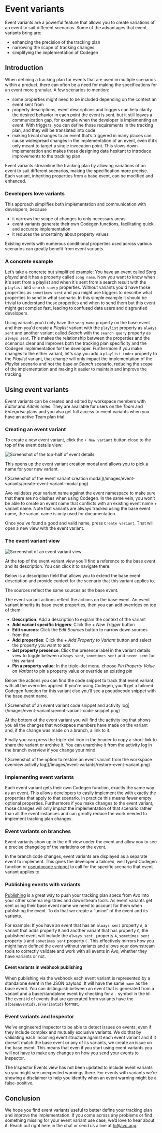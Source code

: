 
# Event variants

Event variants are a powerful feature that allows you to create variations of an event to suit different scenarios.
Some of the advantages that event variants bring are:
- enhancing the precision of the tracking plan
- narrowing the scope of tracking changes
- simplifying the implementation of Codegen

## Introduction

When defining a tracking plan for events that are used in multiple scenarios within a product, there can often be a need for making the specifications for an event more granular. A few scenarios to mention:
- some properties might need to be included depending on the context an event sent from
- property descriptions, event descriptions and triggers can help clarify the desired behavior in each point the event is sent, but it still leaves a communication gap, for example when the developer is implementing an event. With triggers, you can define those requirements in the tracking plan, and they will be translated into code
- making trivial changes to an event that’s triggered in many places can cause widespread changes in the implementation of an event, even if it’s only meant to target a single invocation point. This slows down implementation and makes those designing data hesitant to introduce improvements to the tracking plan

Event variants streamline the tracking plan by allowing variations of an event to suit different scenarios, making the specification more precise. Each variant, inheriting properties from a base event, can be modified and enhanced.

### Developers love variants

This approach simplifies both implementation and communication with developers, because
- it narrows the scope of changes to only necessary areas
- event variants generate their own Codegen functions, facilitating quick and accurate implementation
- it reduces the uncertainty about property values

Existing events with numerous conditional properties used across various scenarios can greatly benefit from event variants.

### A concrete example

Let’s take a concrete but simplified example: You have an event called _Song played_ and it has a property called `song name`. Now you want to know when it's sent from a playlist and when it's sent from a search result with the `playlist` and `search query` properties. Without variants you'd have those properties as `sometimes sent` and you might use triggers to describe what properties to send in what scenario. In this simple example it should be trivial to understand these properties and when to send them but this event might get complex fast, leading to confused data users and disgruntled developers. 

Using variants you'd only have the `song name` property on the base event and then you'd create a _Playlist_ variant with the `playlist` property as `always sent` and another variant called _Search_ with the `search query` property as `always sent`. This makes the relationship between the properties and the scenarios clear and improves both the tracking plan specificity and the Codegen implementation for the developer. Furthermore if you make changes to the either variant, let's say you add a `playlist index` property to the _Playlist_ variant, that change will only impact the implementation of the _Playlist_ scenario and not the base or _Search_ scenario, reducing the scope of the implementation and making it easier to maintain and improve the tracking.

## Using event variants

Event variants can be created and edited by workspace members with _Editor_ and _Admin_ roles. They are available for users on the _Team_ and _Enterprise_ plans and you also get full access to event variants when you have an active Team plan trial.

### Creating an event variant

To create a new event variant, click the `+ New variant` button close to the top of the event details view: 

![Screenshot of the top-half of event details](/images/event-variants/event-details.png)

This opens up the event variant creation modal and allows you to pick a name for your new variant. 

<div style={{maxWidth: 543, marginTop: "1em"}}>
![Screenshot of the event variant creation modal](/images/event-variants/create-event-variant-modal.png)
</div>

<Callout type="info" emoji="💡">Avo validates your variant name against the event namespace to make sure that there are no clashes when using Codegen. In the same vein, you won’t be able to create an event name that conflicts with an existing event name + variant name. Note that variants are always tracked using the base event name, the variant name is only used for documentation.</Callout>

Once you’ve found a good and valid name, press `Create variant`. That will open a new view with the event variant. 

### The event variant view

![Screenshot of an event variant view](/images/event-variants/event-variant.png)

At the top of the event variant view you’ll find a reference to the base event and its description. You can click it to navigate there.

Below is a description field that allows you to extend the base event description and provide context for the scenario that this variant applies to.

The sources reflect the same sources as the base event.

The event variant actions reflect the actions on the base event. An event variant inherits its base event properties, then you can add overrides on top of them:

- **Description**: Add a description to explain the context of the variant
- **Add variant specific triggers**: Click the _+ New Trigger_ button
- **Edit sources**: Click the _Edit Sources_ button to narrow down sources from the 
- **Add properties**: Click the _+ Add Property to Variant_ button and select the property you want to add.
- **Set property presence**: Click the presence label in the variant details view to toggle between `always sent`, `sometimes sent` and `never sent` for this variant
- **Pin a property value**: In the triple-dot menu, choose _Pin Property Value on Variant_ to pin a property value or override an existing pin

Below the actions you can find the code snippet to track that event variant, with all the overrides applied. If you're using Codegen, you'll get a tailored Codegen function for this variant else you'll see a pseudocode snippet with the base event name.

<div style={{maxWidth: 678, marginTop: "1em"}}>
![Screenshot of an event variant code snippet and activity log](/images/event-variants/event-variant-code-snippet.png)
</div>

At the bottom of the event variant you will find the activity log that shows you all the changes that workspace members have made on the variant and, if the change was made on a branch, a link to it.

Finally you can press the triple-dot icon in the header to copy a short-link to share the variant or archive it. You can unarchive it from the activity log in the branch overview if you change your mind.

<div style={{maxWidth: 313, marginTop: "1em"}}>
    ![Screenshot of the option to restore an event variant from the workspace overview activity log](/images/event-variants/restore-event-variant.png)
</div>

### Implementing event variants

Each event variant gets their own Codegen function, exactly the same way as an event. This allows developers to easily implement the with exactly the properties that apply to that scenario. In practice this means fewer empty optional properties. Furthermore if you make changes to the event variant, those changes will only impact the implementation of that scenario rather than all the event instances and can greatly reduce the work needed to implement tracking plan changes. 

### Event variants on branches

Event variants show up in the diff view under the event and allow you to see a precise changelog of the variations on the event.

In the branch code changes, event variants are displayed as a separate event to implement. This gives the developer a tailored, well typed Codegen function or [pseudocode snippet](/data-design/branches/code-changes#non-codegen-snippets) to call for the specific scenario that event variant applies to.

### Publishing events with variants

[Publishing](/publishing/publishing/overview) is a great way to push your tracking plan specs from Avo into your other schema registries and downstream tools. As event variants get sent using their base event name we need to account for them when publishing the event. To do that we create a “union” of the event and its variants. 

For example: If you have an event that has an `always sent` property `A`, a variant that adds property `B` and another variant that has property `C`, the published event will include the `always sent_` property `A`, `sometimes sent` property `B` and `sometimes sent` property `C`. This effectively mirrors how you might have defined the event without variants and allows your downstream tools to correctly validate and work with all events in Avo, whether they have variants or not.

#### Event variants in webhook publishing

When publishing via the webhook each event variant is represented by a standalone event in the JSON payload. It will have the same `name` as the base event. You can distinguish between an event that is generated from a variant and a base/standalone event by checking for a `.` symbol in the id. The event id of events that are generated from variants have the `${baseEventId}.${variantId}` format.

### Event variants and Inspector 

We’ve engineered Inspector to be able to detect issues on events, even if they include complex and mutually exclusive variants. We do that by validating each incoming event structure against each event variant and if it doesn’t match the base event or any of its variants, we create an issue on the base event. This means that even if you start using event variants you will not have to make any changes on how you send your events to Inspector. 

<Callout emoji="⚠️">The Inspector Events view has not been updated to include event variants so you might see unexpected warnings there. For events with variants we’re showing a disclaimer to help you identify when an event warning might be a false-positive.</Callout>

## Conclusion

We hope you find event variants useful to better define your tracking plan and improve the implementation. If you come across any problems or find something missing for your event variant use case, we’d love to hear about it. Reach out right here in the chat or send us a line at [hi@avo.app](mailto:hi@avo.app).
